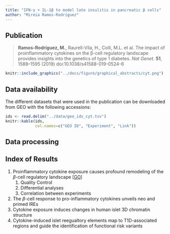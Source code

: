 ```yaml
---
title: "IFN-γ + IL-1β to model late insulitis in pancreatic β cells"
author: "Mireia Ramos-Rodríguez"
---
```


## Publication

> **Ramos-Rodríguez, M.**, Raurell-Vila, H., Colli, M.L. et al. The impact of proinflammatory cytokines on the β-cell regulatory landscape provides insights into the genetics of type 1 diabetes. *Nat Genet.* **51**, 1588–1595 (2019) doi:10.1038/s41588-019-0524-6

```r
knitr::include_graphics("../docs/figure/graphical_abstracts/cyt.png")
```


## Data availability

The different datasets that were used in the publication can be downloaded from GEO with the following accessions: 


```r
ids <- read.delim("../data/geo_ids_cyt.tsv")
knitr::kable(ids,
             col.names=c("GEO ID", "Experiment", "Link"))
```


## Data processing

## Index of Results

1. Proinflammatory cytokine exposure causes profound remodeling of the $\beta$-cell regulatory landscape [[GO](cyt_01_remodeling.html)]
    1. Quality Control
    2. Differential analyses
    3. Correlation between experiments
2. The $\beta$-cell response to pro-inflammatory cytokines unveils neo and primed IREs
3. Cytokine exposure induces changes in human islet 3D chromatin structure
4. Cytokine-induced islet reegualtory elements map to T1D-associated regions and guide the identification of functional risk variants

